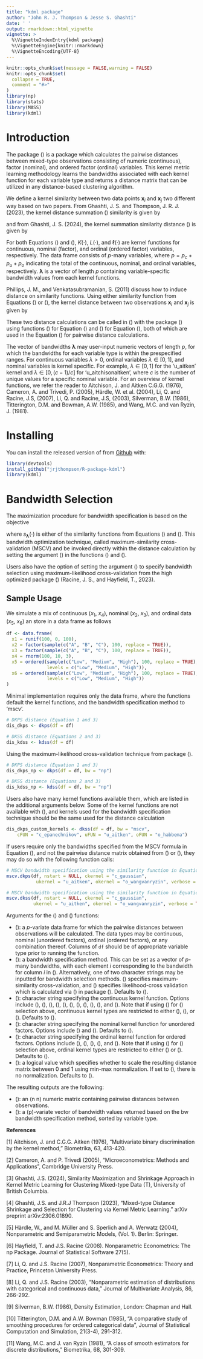 ```yaml
---
title: "kdml package"
author: "John R. J. Thompson & Jesse S. Ghashti"
date: ' '
output: rmarkdown::html_vignette
vignette: >
  %\VignetteIndexEntry{kdml package}
  %\VignetteEngine{knitr::rmarkdown}
  %\VignetteEncoding{UTF-8}
---
```



```r
knitr::opts_chunk$set(message = FALSE,warning = FALSE)
knitr::opts_chunk$set(
  collapse = TRUE,
  comment = "#>"
)
library(np)
library(stats)
library(MASS)
library(kdml)
```


# Introduction

The package \(\texttt{kdml}\) is a package which calculates the pairwise distances between mixed-type observations consisting of numeric (continuous), factor (nominal), and ordered factor (ordinal) variables. This kernel metric learning methodology learns the bandwidths associated with each kernel function for each variable type and returns a distance matrix that can be utilized in any distance-based clustering algorithm.

We define a kernel similarity between two data points $\mathbf{x}_{i}$ and $\mathbf{x}_{j}$ two different way based on two papers. From Ghashti, J. S. and Thompson, J. R. J. (2023), the kernel distance summation \(\texttt{dkps}\) similarity is given by 

\begin{equation}\label{eq:kdsumsim}
s_{\text{dkps}}(\mathbf{x}_{i}, \mathbf{x}_{j} \vert \boldsymbol{\lambda}) = \prod_{k=1}^{p_c} \frac{1}{\lambda_k} K\left( \frac{x_{i,k} - x_{j,k}}{\lambda_k}\right)  + \sum_{k=p_c+1}^{p_c + p_u} L(x_{i,k},x_{j,k},\lambda_k) + \sum_{k = p_c+p_u+1}^p l(x_{i,k},x_{j,k},\lambda_k),
\end{equation}

and from Ghashti, J. S. (2024), the kernel summation similarity distance \(\texttt{kss}\) is given by 

\begin{equation}\label{eq:dksssim}
s_{\text{kss}}(\mathbf{x}_{i}, \mathbf{x}_{j} \vert \boldsymbol{\lambda}) = \sum_{k=1}^{p_c}  K\left( \frac{x_{i,k} - x_{j,k}}{\lambda_k}\right)  + \sum_{k=p_c+1}^{p_c + p_u} L(x_{i,k},x_{j,k},\lambda_k) + \sum_{k = p_c+p_u+1}^p l(x_{i,k},x_{j,k},\lambda_k).
\end{equation}

For both Equations (\ref{eq:kdsumsim}) and (\ref{eq:dksssim}), $K(\cdot)$, $L(\cdot)$, and $\ell(\cdot)$ are kernel functions for continuous, nominal (factor), and ordinal (ordered factor) variables, respectively. The data frame consists of $p$-many variables, where $p = p_c + p_u + p_o$ indicating the total of the continuous, nominal, and ordinal variables, respectively. $\boldsymbol{\lambda}$ is a vector of length $p$ containing variable-specific bandwidth values from each kernel functions. 

Phillips, J. M., and Venkatasubramanian, S. (2011) discuss how to induce distance on similarity functions. Using either similarity function from Equations (\ref{eq:kdsumsim}) or (\ref{eq:dksssim}), the kernel distance between two observations $\mathbf{x}_i$ and $\mathbf{x}_j$ is given by 

\begin{equation}\label{eq:kerndist}
  d^2(\mathbf{x}_i, \mathbf{x}_j \ | \ \boldsymbol{\lambda}) = s(\mathbf{x}_i, \mathbf{x}_i \ | \ \boldsymbol{\lambda}) + s(\mathbf{x}_j, \mathbf{x}_j \ | \ \boldsymbol{\lambda}) - 2s(\mathbf{x}_i, \mathbf{x}_j \ | \ \boldsymbol{\lambda}).
\end{equation}

These two distance calculations can be called in \(\texttt{R}\) with the package \(\texttt{kdml}\) using functions \(\texttt{dkps}\) for Equation (\ref{eq:kdsumsim}) and \(\texttt{dkss}\) for Equation (\ref{eq:dksssim}), both of which are used in the Equation (\ref{eq:kerndist}) for pairwise distance calculations.

The vector of bandwidths $\boldsymbol{\lambda}$ may user-input numeric vectors of length $p$, for which the bandwidths for each variable type is within the prespecified ranges. For continuous variables $\lambda > 0$, ordinal variables $\lambda \in [0,1]$, and nominal variables is kernel specific. For example, $\lambda \in [0,1]$ for the 'u_aitken' kernel and $\lambda \in [0,(c-1)/c]$ for 'u_aitchisonaitken', where $c$ is the number of unique values for a specific nominal variable. For an overview of kernel functions, we refer the reader to Aitchison, J. and Aitken C.G.G. (1976), Cameron, A. and Trivedi, P. (2005), Härdle, W. et al. (2004), Li, Q. and Racine, J.S, (2007), Li, Q. and Racine, J.S, (2003), Silverman, B.W. (1986), Titterington, D.M. and Bowman, A.W. (1985), and Wang, M.C. and van Ryzin, J. (1981).

# Installing

You can install the released version of \textsf{kdml} from [Github](https://github.com/jrjthompson/R-package-kdml) with:
```r
library(devtools)
install_github("jrjthompson/R-package-kdml")
library(kdml)
```


# Bandwidth Selection 

The maximization procedure for bandwidth specification is based on the objective
  
 \begin{equation}\label{eq:mscv}
  \underset{\boldsymbol{\lambda}}{\text{argmax}}\left\{\frac{1}{n}\sum_{i=1}^n\log\left(\frac{1}{(n-1)}\sum_{\substack{j=1 \\ j \ne i}}^n s_{\boldsymbol{\lambda}}(\textbf{x}_i,\textbf{x}_j)\right)\right\},
\end{equation}
 
  where $s_{\boldsymbol{\lambda}}(\cdot)$ is either of the similarity functions from Equations (\ref{eq:kdsumsim}) and (\ref{eq:dksssim}). This bandwidth optimization technique, called maximum-similarity cross-validation (MSCV) and be invoked directly within the distance calculation by setting the argument \(\texttt{bw = "mscv"}\) in the functions \(\texttt{dkps}\) and \(\texttt{dkss}\). 
  
  Users also have the option of setting the argument \(\texttt{bw = "np"}\) to specify bandwidth selection using maximum-likelihood cross-validation from the high optimized package \(\texttt{np}\) (Racine, J. S., and Hayfield, T., 2023).

## Sample Usage

We simulate a mix of continuous ($x_1$, $x_4$), nominal ($x_2$, $x_3$), and ordinal data ($x_5$, $x_6$) an store in a data frame as follows
```r
df <- data.frame(
  x1 = runif(100, 0, 100),
  x2 = factor(sample(c("A", "B", "C"), 100, replace = TRUE)),
  x3 = factor(sample(c("A", "B", "C"), 100, replace = TRUE)),
  x4 = rnorm(100, 10, 3),
  x5 = ordered(sample(c("Low", "Medium", "High"), 100, replace = TRUE), 
               levels = c("Low", "Medium", "High")),
  x6 = ordered(sample(c("Low", "Medium", "High"), 100, replace = TRUE), 
               levels = c("Low", "Medium", "High"))
)
```

Minimal implementation requires only the data frame, where the functions default the kernel functions, and the bandwidth specification method to 'mscv'.

```r
# DKPS distance (Equation 1 and 3)
dis_dkps <- dkps(df = df)

# DKSS distance (Equations 2 and 3)
dis_kdss <- kdss(df = df)
```

Using the maximum-likelihood cross-validation technique from package \(\texttt{np}\).

```r
# DKPS distance (Equation 1 and 3)
dis_dkps_np <- dkps(df = df, bw = "np")

# DKSS distance (Equations 2 and 3)
dis_kdss_np <- kdss(df = df, bw = "np")
```

Users also have many kernel functions available them, which are listed in the additional arguments below. Some of the kernel functions are not available with \(\texttt{np}\), and kernels used for the bandwidth specification technique should be the same used for the distance calculation

```r
dis_dkps_custom_kernels <- dkss(df = df, bw = "mscv", 
    cFUN = "c_epanechnikov", uFUN = "u_aitken", oFUN = "o_habbema")
```

If users require only the bandwidths specified from the MSCV formula in Equation (\ref{eq:mscv}), and not the pairwise distance matrix obtained from \(\texttt{dkps}\) or \(\texttt{dkss}\), they may do so with the following function calls:

```r
# MSCV bandwidth specification using the similarity function in Equation (1)
mscv.dkps(df, nstart = NULL, ckernel = "c_gaussian", 
           ukernel = "u_aitken", okernel = "o_wangvanryzin", verbose = TRUE) 

# MSCV bandwidth specification using the similarity function in Equation (2)
mscv.dkss(df, nstart = NULL, ckernel = "c_gaussian", 
          ukernel = "u_aitken", okernel = "o_wangvanryzin", verbose = TRUE) 
```


Arguments for the \(\texttt{dkps}\) and \(\texttt{dkss}\) functions:

* \(\texttt{df}\): a $p$-variate data frame for which the pairwise distances between observations will be calculated. The data types may be continuous, nominal (unordered factors), ordinal (ordered factors), or any combination thereof. Columns of $\texttt{df}$ should be of appropriate variable type prior to running the function.
* \(\texttt{bw}\): a bandwidth specification method. This can be set as a vector of $p$-many bandwidths, with each element $i$ corresponding to the bandwidth for column $i$ in \(\texttt{df}\). Alternatively, one of two character strings may be inputted for bandwidth selection methods. \(\texttt{mscv}\) specifies maximum-similarity cross-validation, and \(\texttt{np}\) specifies likelihood-cross validation which is calculated via \(\texttt{npudensbw}\) in package \(\texttt{np}\). Defaults to \(\texttt{mscv}\).
* \(\texttt{cFUN}\): character string specifying the continuous kernel function. Options include \(\texttt{c\_gaussian}\), \(\texttt{c\_epanechnikov}\), \(\texttt{c\_uniform}\), \(\texttt{c\_triangle}\), \(\texttt{c\_biweight}\), \(\texttt{c\_triweight}\), \(\texttt{c\_tricube}\), \(\texttt{c\_cosine}\), \(\texttt{c\_logistic}\), \(\texttt{c\_sigmoid}\), and \(\texttt{c\_silverman}\). Note that if using \(\texttt{np}\) for \(\texttt{bw}\) selection above, continuous kernel types are restricted to either \(\texttt{c\_gaussian}\), \(\texttt{c\_epanechnikov}\), or \(\texttt{c\_uniform}\). Defaults to \(\texttt{c\_gaussian}\).
* \(\texttt{uFUN}\): character string specifying the nominal kernel function for unordered factors. Options include \(\texttt{u\_aitken}\) and \(\texttt{u\_aitchisonaitken}\). Defaults to \(\texttt{u\_aitken}\).
* \(\texttt{oFUN}\): character string specifying the ordinal kernel function for ordered factors. Options include \(\texttt{o\_aitken}\), \(\texttt{o\_aitchisonaitken}\), \(\texttt{o\_habbema}\), \(\texttt{o\_wangvanryzin}\), and \(\texttt{o\_liracine}\). Note that if using \(\texttt{np}\) for \(\texttt{bw}\) selection above, ordinal kernel types are restricted to either \(\texttt{o\_wangvanryzin}\) or \(\texttt{o\_liracine}\). Defaults to \(\texttt{o\_wangvanryzin}\).
* \(\texttt{stan}\): a logical value which specifies whether to scale the resulting distance matrix between $0$ and $1$ using min-max normalization. If set to \(\texttt{FALSE}\), there is no normalization. Defaults to \(\texttt{TRUE}\).

The resulting outputs are the following: 

* \(\texttt{distances}\): an \(n \times n\) numeric matrix containing pairwise distances between observations.
* \(\texttt{bandwidths}\): a \(p\)-variate vector of bandwidth values returned based on the bw bandwidth specification method, sorted by variable type.



**References**

[1] Aitchison, J. and C.G.G. Aitken (1976), “Multivariate binary discrimination by the kernel method,” Biometrika, 63, 413-420.

[2] Cameron, A. and P. Trivedi (2005), “Microeconometrics: Methods and Applications”, Cambridge University Press.

[3] Ghashti, J.S. (2024), Similarity Maximization and Shrinkage Approach in Kernel Metric Learning for Clustering Mixed-type Data (T), University of British Columbia.

[4] Ghashti, J.S. and J.R.J Thompson (2023), “Mixed-type Distance Shrinkage and Selection for Clustering via Kernel Metric Learning.” arXiv preprint arXiv:2306.01890.

[5] Härdle, W., and M. Müller and S. Sperlich and A. Werwatz (2004), Nonparametric and Semiparametric Models, (Vol. 1). Berlin: Springer.

[6] Hayfield, T. and J.S. Racine (2008). Nonparametric Econometrics: The
  np Package. Journal of Statistical Software 27(5).

[7] Li, Q. and J.S. Racine (2007), Nonparametric Econometrics: Theory and Practice, Princeton University Press.

[8] Li, Q. and J.S. Racine (2003), “Nonparametric estimation of distributions with categorical and continuous data,” Journal of Multivariate Analysis, 86, 266-292.

[9] Silverman, B.W. (1986), Density Estimation, London: Chapman and Hall.

[10] Titterington, D.M. and A.W. Bowman (1985), “A comparative study of smoothing procedures for ordered categorical data”, Journal of Statistical Computation and Simulation, 21(3-4), 291-312.

[11] Wang, M.C. and J. van Ryzin (1981), “A class of smooth estimators for discrete distributions,” Biometrika, 68, 301-309.
